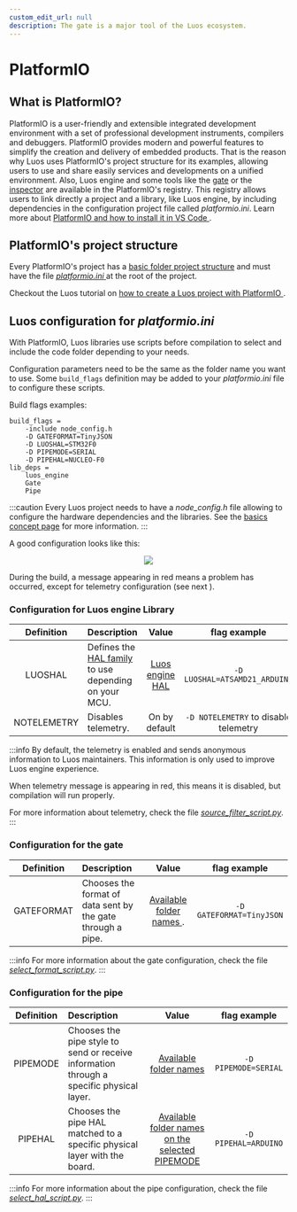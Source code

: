 ```yaml
---
custom_edit_url: null
description: The gate is a major tool of the Luos ecosystem.
---
```



# PlatformIO

## What is PlatformIO?

PlatformIO is a user-friendly and extensible integrated development environment with a set of professional development instruments, compilers and debuggers. PlatformIO provides modern and powerful features to simplify the creation and delivery of embedded products.
That is the reason why Luos uses PlatformIO's project structure for its examples, allowing users to use and share easily services and developments on a unified environment. Also, Luos engine and some tools like the [gate](./gate) or the [inspector](./inspector) are available in the PlatformIO's registry. This registry allows users to link directly a project and a library, like Luos engine, by including dependencies in the configuration project file called _platformio.ini_.
Learn more about <a href="https://platformio.org" target="_blank">PlatformIO and how to install it in VS Code <IconExternalLink width="10" /></a>.

## PlatformIO's project structure

Every PlatformIO's project has a <a href="https://docs.platformio.org/en/latest/projectconf/section_platformio.html#directory-options" target="_blank">basic folder project structure<IconExternalLink width="10"/></a> and must have the file <a href="https://docs.platformio.org/en/latest/projectconf/section_platformio.html#generic-options" target="_blank">_platformio.ini_ <IconExternalLink width="10" /></a> at the root of the project.

Checkout the Luos tutorial on <a href="https://www.luos.io/tutorials/pio" target="_blank">how to create a Luos project with PlatformIO <IconExternalLink width="10" /></a>.

## Luos configuration for _platformio.ini_

With PlatformIO, Luos libraries use scripts before compilation to select and include the code folder depending to your needs.

Configuration parameters need to be the same as the folder name you want to use.
Some `build_flags` definition may be added to your _platformio.ini_ file to configure these scripts.

Build flags examples:

```AsciiDoc
build_flags =
    -include node_config.h
    -D GATEFORMAT=TinyJSON
    -D LUOSHAL=STM32F0
    -D PIPEMODE=SERIAL
    -D PIPEHAL=NUCLEO-F0
lib_deps =
    luos_engine
    Gate
    Pipe
```

:::caution
Every Luos project needs to have a _node_config.h_ file allowing to configure the hardware dependencies and the libraries. See the [basics concept page](../luos-technology/basics/organization.mdx) for more information.
:::

A good configuration looks like this:

<div align="center">
  <Image src="/assets/images/telemetry-2.png" />
</div>

During the build, a message appearing in red means a problem has occurred, except for telemetry configuration (see next ).

### Configuration for Luos engine Library

| Definition  | Description                                                                                                                                                                                           |                                                                               Value                                                                               |             flag example              |
| :---------: | :---------------------------------------------------------------------------------------------------------------------------------------------------------------------------------------------------- | :---------------------------------------------------------------------------------------------------------------------------------------------------------------: | :-----------------------------------: |
|   LUOSHAL   | Defines the <a href="https://github.com/Luos-io/luos_engine/tree/main/engine/HAL" target="_blank" rel="external nofollow">HAL family<IconExternalLink width="10" /></a> to use depending on your MCU. | <a href="https://github.com/Luos-io/luos_engine/tree/main/engine/HAL" target="_blank" rel="external nofollow"> Luos engine HAL<IconExternalLink width="10" /></a> |     `-D LUOSHAL=ATSAMD21_ARDUINO`     |
| NOTELEMETRY | Disables telemetry.                                                                                                                                                                                   |                                                                           On by default                                                                           | `-D NOTELEMETRY` to disable telemetry |

:::info
By default, the telemetry is enabled and sends anonymous information to Luos maintainers. This information is only used to improve Luos engine experience.

When telemetry message is appearing in red, this means it is disabled, but compilation will run properly.

For more information about telemetry, check the file <a href="https://github.com/Luos-io/luos_engine/blob/main/source_filter_script.py" target="_blank" rel="external nofollow">_source_filter_script.py_<IconExternalLink width="10" /></a>.
:::

### Configuration for the gate

| Definition | Description                                                 |                                                                                       Value                                                                                       |       flag example       |
| :--------: | :---------------------------------------------------------- | :-------------------------------------------------------------------------------------------------------------------------------------------------------------------------------: | :----------------------: |
| GATEFORMAT | Chooses the format of data sent by the gate through a pipe. | <a href="https://github.com/Luos-io/luos_engine/tree/main/tool_services/gate" target="_blank" rel="external nofollow">Available folder names <IconExternalLink width="10" /></a>. | `-D GATEFORMAT=TinyJSON` |

:::info
For more information about the gate configuration, check the file <a href="https://github.com/Luos-io/luos_engine/blob/main/tool_services/gate/select_format_script.py" target="_blank" rel="external nofollow">_select_format_script.py_<IconExternalLink width="10" /></a>.
:::

### Configuration for the pipe

| Definition | Description                                                                              |                                                                                                      Value                                                                                                      |     flag example     |
| :--------: | :--------------------------------------------------------------------------------------- | :-------------------------------------------------------------------------------------------------------------------------------------------------------------------------------------------------------------: | :------------------: |
|  PIPEMODE  | Chooses the pipe style to send or receive information through a specific physical layer. |                 <a href="https://github.com/Luos-io/luos_engine/tree/main/tool_services/pipe" target="_blank" rel="external nofollow">Available folder names<IconExternalLink width="10" /></a>                 | `-D PIPEMODE=SERIAL` |
|  PIPEHAL   | Chooses the pipe HAL matched to a specific physical layer with the board.                | <a href="https://github.com/Luos-io/luos_engine/tree/main/tool_services/pipe/SERIAL" target="_blank" rel="external nofollow">Available folder names on the selected PIPEMODE<IconExternalLink width="10" /></a> | `-D PIPEHAL=ARDUINO` |

:::info
For more information about the pipe configuration, check the file <a href="https://github.com/Luos-io/luos_engine/blob/main/tool_services/pipe/select_hal_script.py" target="_blank" rel="external nofollow">_select_hal_script.py_<IconExternalLink width="10" /></a>.
:::
